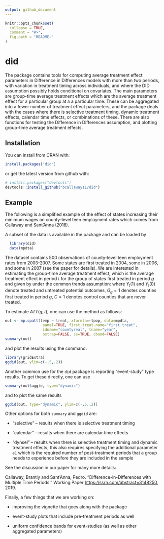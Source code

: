 ```yaml
---
output: github_document
---
```


<!-- README.md is generated from README.Rmd. Please edit that file -->

```r
knitr::opts_chunk$set(
  collapse = TRUE,
  comment = "#>",
  fig.path = "README-"
)
```

# did

The \code{did} package contains tools for computing average treatment effect parameters in Difference in Differences models with more than two periods, with variation in treatment timing across individuals, and where the DID assumption possibly holds conditional on covariates.  The main parameters are group-time average treatment effects which are the average treatment effect for a particular group at a a particular time.  These can be aggregated into a fewer number of treatment effect parameters, and the package deals with the cases where there is selective treatment timing, dynamic treatment effects, calendar time effects, or combinations of these.  There are also functions for testing the Difference in Differences assumption, and plotting group-time average treatment effects.

## Installation

You can install \texttt{did} from CRAN with:

```r
install.packages("did")
```

or get the latest version from github with:

```r
# install.packages("devtools")
devtools::install_github("bcallaway11/did")
```

## Example

The following is a simplified example of the effect of states increasing their minimum wages on county-level teen employment rates which comes from Callaway and Sant'Anna (2018).

A subset of the data is available in the package and can be loaded by
```r
  library(did)
  data(mpdta)
```

The dataset contains 500 observations of county-level teen employment rates from 2003-2007.  Some states are first treated in 2004, some in 2006, and some in 2007 (see the paper for details).  We are interested in estimating the group-time average treatment effect, which is the average treatment effect in period $t$ for the group of states first treated in period $g$ and given by
\begin{align*}
ATT(g,t)=E[Y_t(1) - Y_t(0)|G_g=1]
\end{align*}
under the common trends assumption:
\begin{align*}
  E[\Delta Y_t(0) | X, G_g=1] = E[\Delta Y_t(0) | X, C=1] \ a.s. \quad \forall g\leq t
\end{align*}
where $Y_t(1)$ and $Y_t(0)$ denote treated and untreated potential outcomes, $G_g=1$ denotes counties first treated in period $g$, $C=1$ denotes control counties that are never treated.

To estimate $ATT(g,t)$, one can use the \texttt{mp.spatt} method as follows:

```r
out <- mp.spatt(lemp ~ treat, xformla=~lpop, data=mpdta,
                 panel=TRUE, first.treat.name="first.treat",
                 idname="countyreal", tname="year",
                 bstrap=FALSE, se=TRUE, cband=FALSE)
summary(out)
```
and plot the results using the \texttt{ggdid} command:

```r
library(gridExtra)
ggdid(out, ylim=c(-.5,.2))
```

Another common use for the `did` package is reporting "event-study" type results.  To get these directly, one can use
```r
summary(out$aggte, type="dynamic")
```

and to plot the same results
```r
ggdid(out, type="dynamic", ylim=c(-.5,.2))
```

Other options for both `summary` and `ggdid` are:

* "selective" -- results when there is selective treatment timing

* "calendar" -- results when there are calendar time effects

* "dynsel" -- results when there is selective treatment timing and dynamic treatment effects; this also requires specifying the additional parameter `e1` which is the required number of post-treatment periods that a group needs to experience before they are included in the sample

See the discussion in our paper for many more details:

 Callaway, Brantly and Sant'Anna, Pedro.  "Difference-in-Differences with Multiple Time Periods." Working Paper <https://ssrn.com/abstract=3148250>, 2019.

Finally, a few things that we are working on:

* improving the vignette that goes along with the package

* event-study plots that include pre-treatment periods as well

* uniform confidence bands for event-studies (as well as other aggregated parameters)